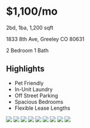 
# $1,100/mo

2bd, 1ba, 1,200 sqft

1833 8th Ave, Greeley CO 80631

2 Bedroom
1 Bath

## Highlights

* Pet Friendly
* In-Unit Laundry
* Off Street Parking
* Spacious Bedrooms
* Flexible Lease Lengths

<div style={{display: 'inline-flex', gap: '10px', flexWrap: 'wrap'}} >
<Image style={{objectFit: 'cover'}} width={200} height={200} src="https://photos.zillowstatic.com/fp/08bb9c3d1af9bb3d78486d946c0dfde2-o_a.webp"/>
<Image style={{objectFit: 'cover'}} width={200} height={200} src="https://photos.zillowstatic.com/fp/5b5df924b65c9dff12b7e952039c73b5-uncropped_scaled_within_1536_1152.webp"/>
<Image style={{objectFit: 'cover'}} width={200} height={200} src="https://photos.zillowstatic.com/fp/86abb7f3e790990b9702e6f7060a830b-uncropped_scaled_within_1536_1152.webp"/>
<Image style={{objectFit: 'cover'}} width={200} height={200} src="https://photos.zillowstatic.com/fp/768b685d39d84a9f392120718d783835-uncropped_scaled_within_1536_1152.webp"/>
<Image style={{objectFit: 'cover'}} width={200} height={200} src="https://photos.zillowstatic.com/fp/87387a588439db14d823af49702a07eb-uncropped_scaled_within_1536_1152.webp"/>
<Image style={{objectFit: 'cover'}} width={200} height={200} src="https://photos.zillowstatic.com/fp/9b84214803b23d583b876a77d7ee8e36-uncropped_scaled_within_1536_1152.webp"/>
<Image style={{objectFit: 'cover'}} width={200} height={200} src="https://photos.zillowstatic.com/fp/f2d8330987b2e97bf95526584f0b1fd8-uncropped_scaled_within_1536_1152.webp"/>
<Image style={{objectFit: 'cover'}} width={200} height={200} src="https://photos.zillowstatic.com/fp/331caa2dd8a9d00c178f2cb00ef12030-uncropped_scaled_within_1536_1152.webp"/>
<Image style={{objectFit: 'cover'}} width={200} height={200} src="https://photos.zillowstatic.com/fp/3daf891ee3e78ba04795a4ea7df8cec2-uncropped_scaled_within_1536_1152.webp"/>
</div>
